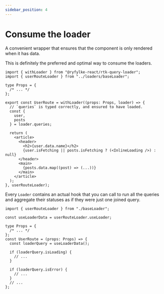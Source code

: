 ```yaml
---
sidebar_position: 4
---
```



# Consume the loader

<Tabs groupId="method" queryString>
  <Tab label="Using withLoader" value="withLoader" default>

A convenient wrapper that ensures that the component is only rendered when it has data.

This is definitely the preferred and optimal way to consume the loaders.

```tsx {8-26}
import { withLoader } from "@ryfylke-react/rtk-query-loader";
import { userRouteLoader } from "../loaders/baseLoader";

type Props = {
  /* ... */
};

export const UserRoute = withLoader((props: Props, loader) => {
  // `queries` is typed correctly, and ensured to have loaded.
  const {
    user,
    posts
  } = loader.queries;

  return (
    <article>
      <header>
        <h2>{user.data.name}</h2>
        {user.isFetching || posts.isFetching ? (<InlineLoading />) : null}
      </header>
      <main>
        {posts.data.map((post) => (...))}
      </main>
    </article>
  );
}, userRouteLoader);
```

  </Tab>
  <Tab label="Using useLoader" value="useLoader" default>

Every `Loader` contains an actual hook that you can call to run all the queries and aggregate their statuses as if they were just one joined query.

```tsx {3,9}
import { userRouteLoader } from "./baseLoader";

const useLoaderData = userRouteLoader.useLoader;

type Props = {
  /* ... */
};
const UserRoute = (props: Props) => {
  const loaderQuery = useLoaderData();

  if (loaderQuery.isLoading) {
    // ...
  }

  if (loaderQuery.isError) {
    // ...
  }
  // ...
};
```

  </Tab>
</Tabs>
